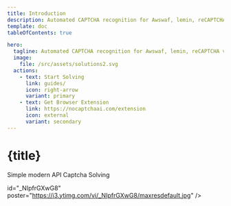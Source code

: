```yaml
---
title: Introduction
description: Automated CAPTCHA recognition for Awswaf, lemin, reCAPTCHA v2, BLS, mtCaptcha, OCR etc
template: doc
tableOfContents: true

hero:
  tagline: Automated CAPTCHA recognition for Awswaf, lemin, reCAPTCHA v2, BLS, mtCaptcha, OCR etc
  image:
    file: /src/assets/solutions2.svg
  actions:
    - text: Start Solving
      link: guides/
      icon: right-arrow
      variant: primary
    - text: Get Browser Extension
      link: https://nocaptchaai.com/extension
      icon: external
      variant: secondary
---
```




# {title}

<div class="flex justify-center items-center w-full border p-5 rounded-xl">
  <p class="text-6xl">Simple modern API Captcha Solving</p>

</div>

<div>
<YouTube

id="\_NIpfrGXwG8"
poster="https://i3.ytimg.com/vi/_NIpfrGXwG8/maxresdefault.jpg"
/>

</div>

